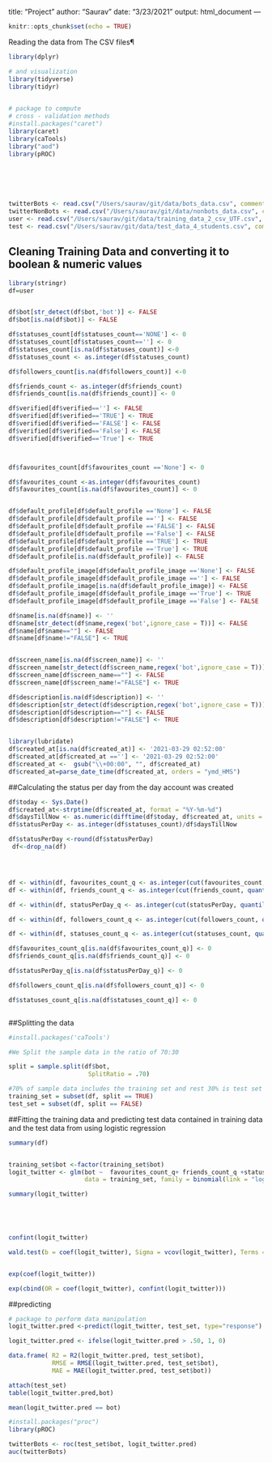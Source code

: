 title: "Project"
author: "Saurav"
date: "3/23/2021"
output: html_document
---

```r
knitr::opts_chunk$set(echo = TRUE)
```

Reading the data from The CSV files¶

```r
library(dplyr)

# and visualization
library(tidyverse)
library(tidyr)

  
# package to compute
# cross - validation methods
#install.packages("caret")
library(caret)
library(caTools)
library("aod")
library(pROC)






twitterBots <- read.csv("/Users/saurav/git/data/bots_data.csv", comment.char="#")
twitterNonBots <- read.csv("/Users/saurav/git/data/nonbots_data.csv", comment.char="#")
user <- read.csv("/Users/saurav/git/data/training_data_2_csv_UTF.csv", comment.char="#")
test <- read.csv("/Users/saurav/git/data/test_data_4_students.csv", comment.char="#")


```

## Cleaning Training Data and converting it to boolean & numeric values


```r
library(stringr)
df=user


df$bot[str_detect(df$bot,'bot')] <- FALSE
df$bot[is.na(df$bot)] <- FALSE

df$statuses_count[df$statuses_count=='NONE'] <- 0
df$statuses_count[df$statuses_count==''] <- 0
df$statuses_count[is.na(df$statuses_count)] <-0
df$statuses_count <- as.integer(df$statuses_count)

df$followers_count[is.na(df$followers_count)] <-0

df$friends_count <- as.integer(df$friends_count)
df$friends_count[is.na(df$friends_count)] <- 0

df$verified[df$verified==''] <- FALSE
df$verified[df$verified=='TRUE'] <- TRUE
df$verified[df$verified=='FALSE'] <- FALSE
df$verified[df$verified=='False'] <- FALSE
df$verified[df$verified=='True'] <- TRUE



df$favourites_count[df$favourites_count =='None'] <- 0

df$favourites_count <-as.integer(df$favourites_count)
df$favourites_count[is.na(df$favourites_count)] <- 0


df$default_profile[df$default_profile =='None'] <- FALSE
df$default_profile[df$default_profile ==''] <- FALSE
df$default_profile[df$default_profile =='FALSE'] <- FALSE
df$default_profile[df$default_profile =='False'] <- FALSE
df$default_profile[df$default_profile =='TRUE'] <- TRUE
df$default_profile[df$default_profile =='True'] <- TRUE
df$default_profile[is.na(df$default_profile)] <- FALSE

df$default_profile_image[df$default_profile_image =='None'] <- FALSE
df$default_profile_image[df$default_profile_image ==''] <- FALSE
df$default_profile_image[is.na(df$default_profile_image)] <- FALSE
df$default_profile_image[df$default_profile_image =='True'] <- TRUE
df$default_profile_image[df$default_profile_image =='False'] <- FALSE

df$name[is.na(df$name)] <- ''
df$name[str_detect(df$name,regex('bot',ignore_case = T))] <- FALSE
df$name[df$name==""] <- FALSE
df$name[df$name!="FALSE"] <- TRUE


df$screen_name[is.na(df$screen_name)] <- ''
df$screen_name[str_detect(df$screen_name,regex('bot',ignore_case = T))] <- FALSE
df$screen_name[df$screen_name==""] <- FALSE
df$screen_name[df$screen_name!="FALSE"] <- TRUE

df$description[is.na(df$description)] <- ''
df$description[str_detect(df$description,regex('bot',ignore_case = T))] <- FALSE
df$description[df$description==""] <- FALSE
df$description[df$description!="FALSE"] <- TRUE


library(lubridate)
df$created_at[is.na(df$created_at)] <- '2021-03-29 02:52:00'
df$created_at[df$created_at ==''] <- '2021-03-29 02:52:00'
df$created_at <-  gsub("\\+00:00", "", df$created_at)
df$created_at=parse_date_time(df$created_at, orders = "ymd_HMS")
```
##Calculating the status per day from the day account was created

```r

df$today <- Sys.Date()
df$created_at<-strptime(df$created_at, format = "%Y-%m-%d")
df$daysTillNow <- as.numeric(difftime(df$today, df$created_at, units = "days"))
df$statusPerDay <- as.integer(df$statuses_count)/df$daysTillNow

df$statusPerDay <-round(df$statusPerDay)
 df<-drop_na(df)




df <- within(df, favourites_count_q <- as.integer(cut(favourites_count, quantile(favourites_count,probs = seq(.2, 1, by = .2)), include.lowest=TRUE)))
df <- within(df, friends_count_q <- as.integer(cut(friends_count, quantile(friends_count,probs = seq(.1, 1, by = .1)), include.lowest=TRUE)))

df <- within(df, statusPerDay_q <- as.integer(cut(statusPerDay, quantile(statusPerDay,probs = seq(.25, 1, by = .25)), include.lowest=TRUE)))

df <- within(df, followers_count_q <- as.integer(cut(followers_count, quantile(followers_count,probs = seq(.1, 1, by = .1)), include.lowest=TRUE)))

df <- within(df, statuses_count_q <- as.integer(cut(statuses_count, quantile(statuses_count,probs = seq(.1, 1, by = .1)), include.lowest=TRUE)))

df$favourites_count_q[is.na(df$favourites_count_q)] <- 0
df$friends_count_q[is.na(df$friends_count_q)] <- 0

df$statusPerDay_q[is.na(df$statusPerDay_q)] <- 0

df$followers_count_q[is.na(df$followers_count_q)] <- 0

df$statuses_count_q[is.na(df$statuses_count_q)] <- 0



```



  


##Splitting the data

```r
#install.packages('caTools')

#We Split the sample data in the ratio of 70:30

split = sample.split(df$bot,
                      SplitRatio = .70)

#70% of sample data includes the training set and rest 30% is test set
training_set = subset(df, split == TRUE)
test_set = subset(df, split == FALSE)
```




##Fitting the training data and predicting test data contained in training data and the test data from using logistic regression
```r

summary(df)


training_set$bot <-factor(training_set$bot)
logit_twitter <- glm(bot ~  favourites_count_q+ friends_count_q +statusPerDay_q +followers_count_q +   verified  + name + screen_name + description,
                     data = training_set, family = binomial(link = "logit"))

summary(logit_twitter)

                             




```




```r
confint(logit_twitter)

wald.test(b = coef(logit_twitter), Sigma = vcov(logit_twitter), Terms = 4:6)


exp(coef(logit_twitter))

exp(cbind(OR = coef(logit_twitter), confint(logit_twitter)))


```
##predicting 
```r
 
# package to perform data manipulation
logit_twitter.pred <-predict(logit_twitter, test_set, type="response")

logit_twitter.pred <- ifelse(logit_twitter.pred > .50, 1, 0)

data.frame( R2 = R2(logit_twitter.pred, test_set$bot),
            RMSE = RMSE(logit_twitter.pred, test_set$bot),
            MAE = MAE(logit_twitter.pred, test_set$bot))

attach(test_set)
table(logit_twitter.pred,bot)

mean(logit_twitter.pred == bot)

#install.packages("proc")
library(pROC)

twitterBots <- roc(test_set$bot, logit_twitter.pred)
auc(twitterBots)

```